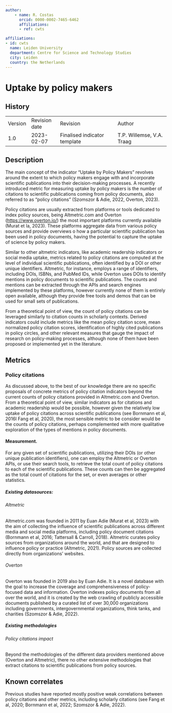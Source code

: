 ```yaml
---
author:
    - name: R. Costas
      orcid: 0000-0002-7465-6462
      affiliations:
      - ref: cwts

affiliations:
- id: cwts
  name: Leiden University
  department: Centre for Science and Technology Studies
  city: Leiden
  country: the Netherlands
---
```


# Uptake by policy makers {#uptake-by-policy-makers .unnumbered}

::: {}

## History

|         |               |                              |                           |
|---------|---------------|------------------------------|---------------------------|
| Version | Revision date | Revision                     | Author                    |
| 1.0     | 2023-02-07    | Finalised indicator template | T.P. Willemse, V.A. Traag |

:::

## Description

The main concept of the indicator "Uptake by Policy Makers" revolves around the extent to which policy makers engage with and incorporate scientific publications into their decision-making processes. A recently introduced metric for measuring uptake by policy makers is the number of citations to scientific publications coming from policy documents, also referred to as “policy citations” (Szomszor & Adie, 2022, Overton, 2023).

Policy citations are usually extracted from platforms or tools dedicated to index policy sources, being Altmetric.com and Overton (<https://www.overton.io/>) the most important platforms currently available (Murat et la, 2023). These platforms aggregate data from various policy sources and provide overviews o how a particular scientific publication has been used in policy documents, having the potential to capture the uptake of science by policy makers.

Similar to other altmetric indicators, like academic readership indicators or social media uptake, metrics related to policy citations are computed at the level of individual scientific publications, often identified by a DOI or other unique identifiers. Altmetric, for instance, employs a range of identifiers, including DOIs, ISBNs, and PubMed IDs, while Overton uses DOIs to identify mentions in policy documents to scientific publications. The counts and mentions can be extracted through the APIs and search engines implemented by these platforms, however currently none of them is entirely open available, although they provide free tools and demos that can be used for small sets of publications.

From a theoretical point of view, the count of policy citations can be leveraged similarly to citation counts in scholarly contexts. Derived indicators could include metrics like the mean policy citation score, mean normalized policy citation scores, identification of highly cited publications in policy circles, and other relevant measures that gauge the impact of research on policy-making processes, although none of them have been proposed or implemented yet in the literature.

## Metrics

### Policy citations

As discussed above, to the best of our knowledge there are no specific proposals of concrete metrics of policy citation indicators beyond the current counts of policy citations provided in Altmetric.com and Overton. From a theoretical point of view, similar indicators as for citations and academic readership would be possible, however given the relatively low uptake of policy citations across scientific publications (see Bornmann et al, 2016l Fang et al, 2020), the most sensible metric to be consider would be the counts of policy citations, perhaps complemented with more qualitative exploration of the types of mentions in policy documents.

#### Measurement.

For any given set of scientific publications, utilizing their DOIs (or other unique publication identifiers), one can employ the Altmetric or Overton APIs, or use their search tools, to retrieve the total count of policy citations to each of the scientific publications. These counts can then be aggregated as the total count of citations for the set, or even averages or other statistics.

##### Existing datasources:

###### Altmetric

Altmetric.com was founded in 2011 by Euan Adie (Murat et al, 2023) with the aim of collecting the influence of scientific publications across different media and social media platforms, including policy document citations (Bornmann et al, 2016; Tattersall & Carroll, 2018). Altmetric curates policy sources from organizations around the world, and that are designed to influence policy or practice (Altmetric, 2021). Policy sources are collected directly from organizations’ websites.

###### Overton

Overton was founded in 2019 also by Euan Adie. It is a novel database with the goal to increase the coverage and comprehensiveness of policy-focused data and information. Overton indexes policy documents from all over the world, and it is created by the web crawling of publicly accessible documents published by a curated list of over 30,000 organizations including governments, intergovernmental organizations, think tanks, and charities (Szomszor & Adie, 2022).

##### Existing methodologies

###### Policy citations impact

Beyond the methodologies of the different data providers mentioned above (Overton and Altmetric), there no other extensive methodologies that extract citations to scientific publications from policy sources.

## Known correlates

Previous studies have reported mostly positive weak correlations between policy citations and other metrics, including scholarly citations (see Fang et al, 2020; Bornmann et al, 2022; Szomszor & Adie, 2022).

